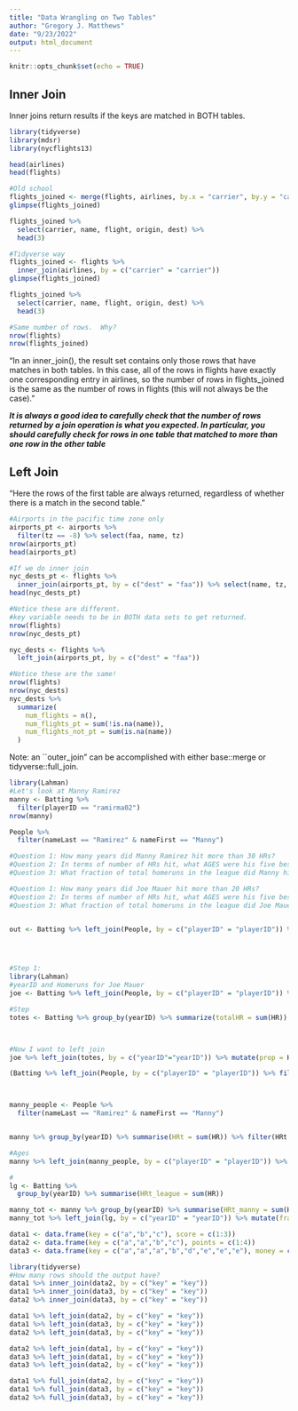 ```yaml
---
title: "Data Wrangling on Two Tables"
author: "Gregory J. Matthews"
date: "9/23/2022"
output: html_document
---
```


```r
knitr::opts_chunk$set(echo = TRUE)
```

## Inner Join
Inner joins return results if the keys are matched in BOTH tables.

```r
library(tidyverse)
library(mdsr)
library(nycflights13)

head(airlines)
head(flights)

```

```r
#Old school
flights_joined <- merge(flights, airlines, by.x = "carrier", by.y = "carrier")
glimpse(flights_joined)
```

```r
flights_joined %>% 
  select(carrier, name, flight, origin, dest) %>% 
  head(3)
```

```r
#Tidyverse way
flights_joined <- flights %>% 
  inner_join(airlines, by = c("carrier" = "carrier"))
glimpse(flights_joined)
```

```r
flights_joined %>% 
  select(carrier, name, flight, origin, dest) %>% 
  head(3)
```

```r
#Same number of rows.  Why?  
nrow(flights)
nrow(flights_joined)
```

"In an inner_join(), the result set contains only those rows that have matches in both tables. In this case, all of the rows in flights have exactly one corresponding entry in airlines, so the number of rows in flights_joined is the same as the number of rows in flights (this will not always be the case)."

***It is always a good idea to carefully check that the number of rows returned by a join operation is what you expected. In particular, you should carefully check for rows in one table that matched to more than one row in the other table***

## Left Join

"Here the rows of the first table are always returned, regardless of whether there is a match in the second table."

```r
#Airports in the pacific time zone only 
airports_pt <- airports %>%
  filter(tz == -8) %>% select(faa, name, tz)
nrow(airports_pt)
head(airports_pt)
```

```r
#If we do inner join
nyc_dests_pt <- flights %>% 
  inner_join(airports_pt, by = c("dest" = "faa")) %>% select(name, tz, dest, dep_time,sched_dep_time, arr_time, sched_arr_time, carrier)
head(nyc_dests_pt)
```

```r
#Notice these are different.  
#key variable needs to be in BOTH data sets to get returned.  
nrow(flights)
nrow(nyc_dests_pt)
```


```r
nyc_dests <- flights %>% 
  left_join(airports_pt, by = c("dest" = "faa"))
```

```r
#Notice these are the same!
nrow(flights)
nrow(nyc_dests)
nyc_dests %>%
  summarize(
    num_flights = n(),
    num_flights_pt = sum(!is.na(name)),
    num_flights_not_pt = sum(is.na(name))
  )
```

Note: an ``outer_join" can be accomplished with either base::merge or tidyverse::full_join.  

```r
library(Lahman)
#Let's look at Manny Ramirez
manny <- Batting %>%
  filter(playerID == "ramirma02")
nrow(manny)

People %>% 
  filter(nameLast == "Ramirez" & nameFirst == "Manny")

#Question 1: How many years did Manny Ramirez hit more than 30 HRs?
#Question 2: In terms of number of HRs hit, what AGES were his five best? 
#Question 3: What fraction of total homeruns in the league did Manny hit in each of his seasons?   

#Question 1: How many years did Joe Mauer hit more than 20 HRs?
#Question 2: In terms of number of HRs hit, what AGES were his five best? 
#Question 3: What fraction of total homeruns in the league did Joe Mauer hit in each of his seasons?   


out <- Batting %>% left_join(People, by = c("playerID" = "playerID")) %>% filter(nameFirst == "Joe" & nameLast == "Mauer") %>% mutate(age = yearID - birthYear) %>% arrange(-HR) %>% head(5) %>% select(nameFirst, nameLast, age, yearID, HR)




#Step 1: 
library(Lahman)
#yearID and Homeruns for Joe Mauer
joe <- Batting %>% left_join(People, by = c("playerID" = "playerID")) %>% filter(nameFirst == "Joe" & nameLast == "Mauer") %>% select(yearID, HR)

#Step 
totes <- Batting %>% group_by(yearID) %>% summarize(totalHR = sum(HR)) 



#Now I want to left join 
joe %>% left_join(totes, by = c("yearID"="yearID")) %>% mutate(prop = HR/totalHR) %>% arrange(prop)

(Batting %>% left_join(People, by = c("playerID" = "playerID")) %>% filter(nameFirst == "Joe" & nameLast == "Mauer") %>% select(yearID, HR)) %>% left_join((Batting %>% group_by(yearID) %>% summarize(totalHR = sum(HR)) ), by = c("yearID"="yearID")) %>% mutate(prop = HR/totalHR) %>% arrange(-prop)




```

```r
manny_people <- People %>% 
  filter(nameLast == "Ramirez" & nameFirst == "Manny")


manny %>% group_by(yearID) %>% summarise(HRt = sum(HR)) %>% filter(HRt > 30)

#Ages
manny %>% left_join(manny_people, by = c("playerID" = "playerID")) %>% mutate(age = yearID - birthYear) %>% group_by(age) %>% summarise(HRt = sum(HR)) %>% arrange(desc(HRt))

#
lg <- Batting %>% 
  group_by(yearID) %>% summarise(HRt_league = sum(HR))

manny_tot <- manny %>% group_by(yearID) %>% summarise(HRt_manny = sum(HR)) 
manny_tot %>% left_join(lg, by = c("yearID" = "yearID")) %>% mutate(fraction = HRt_manny/HRt_league) %>% arrange(desc(fraction))
```


```r
data1 <- data.frame(key = c("a","b","c"), score = c(1:3))
data2 <- data.frame(key = c("a","a","b","c"), points = c(1:4))
data3 <- data.frame(key = c("a","a","a","b","d","e","e","e"), money = c(1:8))

library(tidyverse)
#How many rows should the output have? 
data1 %>% inner_join(data2, by = c("key" = "key"))
data1 %>% inner_join(data3, by = c("key" = "key"))
data2 %>% inner_join(data3, by = c("key" = "key"))

data1 %>% left_join(data2, by = c("key" = "key"))
data1 %>% left_join(data3, by = c("key" = "key"))
data2 %>% left_join(data3, by = c("key" = "key"))

data2 %>% left_join(data1, by = c("key" = "key"))
data3 %>% left_join(data1, by = c("key" = "key"))
data3 %>% left_join(data2, by = c("key" = "key"))

data1 %>% full_join(data2, by = c("key" = "key"))
data1 %>% full_join(data3, by = c("key" = "key"))
data2 %>% full_join(data3, by = c("key" = "key"))

```





